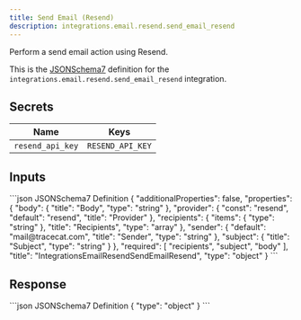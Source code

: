 ```yaml
---
title: Send Email (Resend)
description: integrations.email.resend.send_email_resend
---
```


Perform a send email action using Resend.

This is the [JSONSchema7](https://json-schema.org/draft-07/json-schema-release-notes) definition for the `integrations.email.resend.send_email_resend` integration.


## Secrets
| Name | Keys |
| --- | --- |
| `resend_api_key` | `RESEND_API_KEY` |

## Inputs

<CodeGroup>
```json JSONSchema7 Definition
{
    "additionalProperties": false,
    "properties": {
        "body": {
            "title": "Body",
            "type": "string"
        },
        "provider": {
            "const": "resend",
            "default": "resend",
            "title": "Provider"
        },
        "recipients": {
            "items": {
                "type": "string"
            },
            "title": "Recipients",
            "type": "array"
        },
        "sender": {
            "default": "mail@tracecat.com",
            "title": "Sender",
            "type": "string"
        },
        "subject": {
            "title": "Subject",
            "type": "string"
        }
    },
    "required": [
        "recipients",
        "subject",
        "body"
    ],
    "title": "IntegrationsEmailResendSendEmailResend",
    "type": "object"
}
```

</CodeGroup>

## Response

<CodeGroup>
```json JSONSchema7 Definition
{
    "type": "object"
}
```

</CodeGroup>
